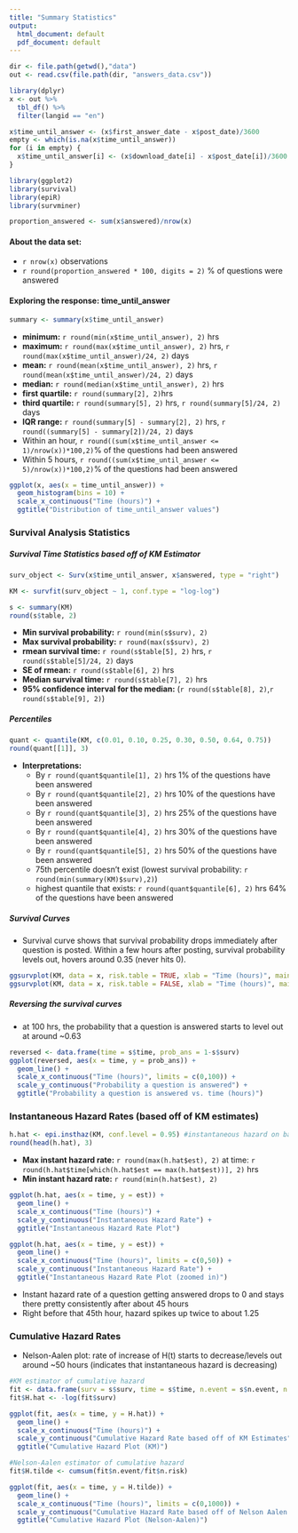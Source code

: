 ```yaml
---
title: "Summary Statistics"
output:
  html_document: default
  pdf_document: default
---
```


```r
dir <- file.path(getwd(),"data")
out <- read.csv(file.path(dir, "answers_data.csv"))

library(dplyr)
x <- out %>% 
  tbl_df() %>%
  filter(langid == "en")

x$time_until_answer <- (x$first_answer_date - x$post_date)/3600
empty <- which(is.na(x$time_until_answer))
for (i in empty) {
  x$time_until_answer[i] <- (x$download_date[i] - x$post_date[i])/3600
}

library(ggplot2)
library(survival)
library(epiR)
library(survminer)

proportion_answered <- sum(x$answered)/nrow(x)
```

#### About the data set:

* `r nrow(x)` observations
* `r round(proportion_answered * 100, digits = 2)` % of questions were answered 

#### Exploring the response: time_until_answer

```r
summary <- summary(x$time_until_answer)
```

* **minimum:** `r round(min(x$time_until_answer), 2)` hrs
* **maximum:** `r round(max(x$time_until_answer), 2)` hrs, `r round(max(x$time_until_answer)/24, 2)` days
* **mean:** `r round(mean(x$time_until_answer), 2)` hrs, `r round(mean(x$time_until_answer)/24, 2)` days
* **median:** `r round(median(x$time_until_answer), 2)` hrs
* **first quartile:** `r round(summary[2], 2)`hrs
* **third quartile:** `r round(summary[5], 2)` hrs, `r round(summary[5]/24, 2)` days
* **IQR range:** `r round(summary[5] - summary[2], 2)` hrs, `r round((summary[5] - summary[2])/24, 2)` days
* Within an hour, `r round((sum(x$time_until_answer <= 1)/nrow(x))*100,2)`% of the questions had been answered
* Within 5 hours, `r round((sum(x$time_until_answer <= 5)/nrow(x))*100,2)`% of the questions had been answered

```r
ggplot(x, aes(x = time_until_answer)) + 
  geom_histogram(bins = 10) + 
  scale_x_continuous("Time (hours)") +
  ggtitle("Distribution of time_until_answer values")
```

### Survival Analysis Statistics

##### Survival Time Statistics based off of KM Estimator 
```r
surv_object <- Surv(x$time_until_answer, x$answered, type = "right")

KM <- survfit(surv_object ~ 1, conf.type = "log-log")

s <- summary(KM)
round(s$table, 2)
```

* **Min survival probability:** `r round(min(s$surv), 2)`
* **Max survival probability:** `r round(max(s$surv), 2)`
* **rmean survival time:** `r round(s$table[5], 2)` hrs, `r round(s$table[5]/24, 2)` days
* **SE of rmean:** `r round(s$table[6], 2)` hrs
* **Median survival time:** `r round(s$table[7], 2)` hrs
* **95% confidence interval for the median:** (`r round(s$table[8], 2)`,`r round(s$table[9], 2)`)


##### Percentiles

```r
quant <- quantile(KM, c(0.01, 0.10, 0.25, 0.30, 0.50, 0.64, 0.75))
round(quant[[1]], 3)
```
* **Interpretations:**
    + By `r round(quant$quantile[1], 2)` hrs 1% of the questions have been answered
    + By `r round(quant$quantile[2], 2)` hrs 10% of the questions have been answered
    + By `r round(quant$quantile[3], 2)` hrs 25% of the questions have been answered
    + By `r round(quant$quantile[4], 2)` hrs 30% of the questions have been answered
    + By `r round(quant$quantile[5], 2)` hrs 50% of the questions have been answered
    + 75th percentile doesn't exist (lowest survival probability: `r round(min(summary(KM)$surv),2)`)
    + highest quantile that exists: `r round(quant$quantile[6], 2)` hrs 64% of the questions have been answered 


##### Survival Curves

* Survival curve shows that survival probability drops immediately after question is posted. Within a few hours after posting, survival probability levels out, hovers around 0.35 (never hits 0).

```r
ggsurvplot(KM, data = x, risk.table = TRUE, xlab = "Time (hours)", main = "KM Curve")
ggsurvplot(KM, data = x, risk.table = FALSE, xlab = "Time (hours)", main = "KM Curve (zoomed in)", xlim = c(0,50), break.x.by = 10)
```

##### Reversing the survival curves

* at 100 hrs, the probability that a question is answered starts to level out at around ~0.63

```r
reversed <- data.frame(time = s$time, prob_ans = 1-s$surv)
ggplot(reversed, aes(x = time, y = prob_ans)) + 
  geom_line() + 
  scale_x_continuous("Time (hours)", limits = c(0,100)) + 
  scale_y_continuous("Probability a question is answered") + 
  ggtitle("Probability a question is answered vs. time (hours)")
```


### Instantaneous Hazard Rates (based off of KM estimates)

```r
h.hat <- epi.insthaz(KM, conf.level = 0.95) #instantaneous hazard on basis of KM 
round(head(h.hat), 3)
```

* **Max instant hazard rate:** `r round(max(h.hat$est), 2)` at time: `r round(h.hat$time[which(h.hat$est == max(h.hat$est))], 2)` hrs 
* **Min instant hazard rate:** `r round(min(h.hat$est), 2)`

```r
ggplot(h.hat, aes(x = time, y = est)) + 
  geom_line() + 
  scale_x_continuous("Time (hours)") + 
  scale_y_continuous("Instantaneous Hazard Rate") + 
  ggtitle("Instantaneous Hazard Rate Plot")

ggplot(h.hat, aes(x = time, y = est)) + 
  geom_line() + 
  scale_x_continuous("Time (hours)", limits = c(0,50)) + 
  scale_y_continuous("Instantaneous Hazard Rate") + 
  ggtitle("Instantaneous Hazard Rate Plot (zoomed in)")
```

* Instant hazard rate of a question getting answered drops to 0 and stays there pretty consistently after about 45 hours
* Right before that 45th hour, hazard spikes up twice to about 1.25


### Cumulative Hazard Rates

* Nelson-Aalen plot: rate of increase of H(t) starts to decrease/levels out around ~50 hours (indicates that instantaneous hazard is decreasing)

```r
#KM estimator of cumulative hazard 
fit <- data.frame(surv = s$surv, time = s$time, n.event = s$n.event, n.risk = s$n.risk)
fit$H.hat <- -log(fit$surv)

ggplot(fit, aes(x = time, y = H.hat)) + 
  geom_line() + 
  scale_x_continuous("Time (hours)") + 
  scale_y_continuous("Cumulative Hazard Rate based off of KM Estimates") + 
  ggtitle("Cumulative Hazard Plot (KM)")

#Nelson-Aalen estimator of cumulative hazard
fit$H.tilde <- cumsum(fit$n.event/fit$n.risk)

ggplot(fit, aes(x = time, y = H.tilde)) +
  geom_line() +
  scale_x_continuous("Time (hours)", limits = c(0,1000)) +
  scale_y_continuous("Cumulative Hazard Rate based off of Nelson Aalen Type") + 
  ggtitle("Cumulative Hazard Plot (Nelson-Aalen)")
```

